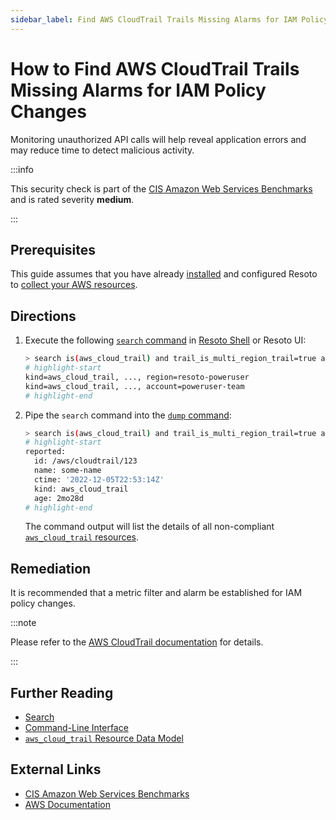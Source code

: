 ```yaml
---
sidebar_label: Find AWS CloudTrail Trails Missing Alarms for IAM Policy Changes
---
```


# How to Find AWS CloudTrail Trails Missing Alarms for IAM Policy Changes

Monitoring unauthorized API calls will help reveal application errors and may reduce time to detect malicious activity.

:::info

This security check is part of the [CIS Amazon Web Services Benchmarks](https://cisecurity.org/benchmark/amazon_web_services) and is rated severity **medium**.

:::

## Prerequisites

This guide assumes that you have already [installed](../../../getting-started/install-resoto/index.mdx) and configured Resoto to [collect your AWS resources](../../../how-to-guides/data-sources/collect-aws-resource-data.mdx).

## Directions

1. Execute the following [`search` command](../../../reference/cli/search.mdx) in [Resoto Shell](../../../reference/components/shell.mdx) or Resoto UI:

   ```bash
   > search is(aws_cloud_trail) and trail_is_multi_region_trail=true and trail_status.is_logging=true with(empty, --> is(aws_cloudwatch_log_group) with(any, --> is(aws_cloudwatch_metric_filter) and filter_pattern~"\s*\$\.eventName\s*=\s*DeleteGroupPolicy.+\$\.eventName\s*=\s*DeleteRolePolicy.+\$\.eventName\s*=\s*DeleteUserPolicy.+\$\.eventName\s*=\s*PutGroupPolicy.+\$\.eventName\s*=\s*PutRolePolicy.+\$\.eventName\s*=\s*PutUserPolicy.+\$\.eventName\s*=\s*CreatePolicy.+\$\.eventName\s*=\s*DeletePolicy.+\$\.eventName\s*=\s*CreatePolicyVersion.+\$\.eventName\s*=\s*DeletePolicyVersion.+\$\.eventName\s*=\s*AttachRolePolicy.+\$\.eventName\s*=\s*DetachRolePolicy.+\$\.eventName\s*=\s*AttachUserPolicy.+\$\.eventName\s*=\s*DetachUserPolicy.+\$\.eventName\s*=\s*AttachGroupPolicy.+\$\.eventName\s*=\s*DetachGroupPolicy\"))\s*\$\.userIdentity\.type\s*=\s*\"Root\".+\$\.userIdentity\.invokedBy NOT EXISTS.+\$\.eventType\s*!=\s*\"AwsServiceEvent\""))
   # highlight-start
   ​kind=aws_cloud_trail, ..., region=resoto-poweruser
   ​kind=aws_cloud_trail, ..., account=poweruser-team
   # highlight-end
   ```

2. Pipe the `search` command into the [`dump` command](../../../reference/cli/dump.mdx):

   ```bash
   > search is(aws_cloud_trail) and trail_is_multi_region_trail=true and trail_status.is_logging=true with(empty, --> is(aws_cloudwatch_log_group) with(any, --> is(aws_cloudwatch_metric_filter) and filter_pattern~"\s*\$\.eventName\s*=\s*DeleteGroupPolicy.+\$\.eventName\s*=\s*DeleteRolePolicy.+\$\.eventName\s*=\s*DeleteUserPolicy.+\$\.eventName\s*=\s*PutGroupPolicy.+\$\.eventName\s*=\s*PutRolePolicy.+\$\.eventName\s*=\s*PutUserPolicy.+\$\.eventName\s*=\s*CreatePolicy.+\$\.eventName\s*=\s*DeletePolicy.+\$\.eventName\s*=\s*CreatePolicyVersion.+\$\.eventName\s*=\s*DeletePolicyVersion.+\$\.eventName\s*=\s*AttachRolePolicy.+\$\.eventName\s*=\s*DetachRolePolicy.+\$\.eventName\s*=\s*AttachUserPolicy.+\$\.eventName\s*=\s*DetachUserPolicy.+\$\.eventName\s*=\s*AttachGroupPolicy.+\$\.eventName\s*=\s*DetachGroupPolicy\"))\s*\$\.userIdentity\.type\s*=\s*\"Root\".+\$\.userIdentity\.invokedBy NOT EXISTS.+\$\.eventType\s*!=\s*\"AwsServiceEvent\"")) | dump
   # highlight-start
   ​reported:
   ​  id: /aws/cloudtrail/123
   ​  name: some-name
   ​  ctime: '2022-12-05T22:53:14Z'
   ​  kind: aws_cloud_trail
   ​  age: 2mo28d
   # highlight-end
   ```

   The command output will list the details of all non-compliant [`aws_cloud_trail` resources](../../../reference/unified-data-model/aws.mdx#aws_cloud_trail).

## Remediation

It is recommended that a metric filter and alarm be established for IAM policy changes.

:::note

Please refer to the [AWS CloudTrail documentation](https://docs.aws.amazon.com/awscloudtrail/latest/userguide/cloudwatch-alarms-for-cloudtrail.html) for details.

:::

## Further Reading

- [Search](../../../reference/search/index.mdx)
- [Command-Line Interface](../../../reference/cli/index.mdx)
- [`aws_cloud_trail` Resource Data Model](../../../reference/unified-data-model/aws.mdx#aws_cloud_trail)

## External Links

- [CIS Amazon Web Services Benchmarks](https://cisecurity.org/benchmark/amazon_web_services)
- [AWS Documentation](https://docs.aws.amazon.com/awscloudtrail/latest/userguide/cloudwatch-alarms-for-cloudtrail.html)
